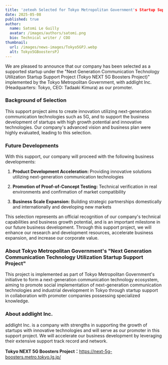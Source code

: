```yaml
---
title: 'zeteoh Selected for Tokyo Metropolitan Government's Startup Support Program'
date: 2025-05-08
published: true
author:
  name: Satomi Le Guilly
  avatar: /images/authors/satomi.png
  bio: Technical writer / COO
thumbnail:
  url: /images/news-images/Tokyo5GPJ.webp
  alt: Tokyo5GBoostersPJ
---
```


We are pleased to announce that our company has been selected as a supported startup under the "Next Generation Communication Technology Utilization Startup Support Project (Tokyo NEXT 5G Boosters Project)" implemented by the Tokyo Metropolitan Government, with addlight Inc. (Headquarters: Tokyo, CEO: Tadaaki Kimura) as our promoter.

### Background of Selection

This support project aims to create innovation utilizing next-generation communication technologies such as 5G, and to support the business development of startups with high growth potential and innovative technologies. Our company's advanced vision and business plan were highly evaluated, leading to this selection.

### Future Developments
With this support, our company will proceed with the following business developments:

1. **Product Development Acceleration:**
Providing innovative solutions utilizing next-generation communication technologies

2. **Promotion of Proof-of-Concept Testing:**
Technical verification in real environments and confirmation of market compatibility

3. **Business Scale Expansion:**
Building strategic partnerships domestically and internationally and developing new markets

This selection represents an official recognition of our company's technical capabilities and business growth potential, and is an important milestone in our future business development. Through this support project, we will enhance our research and development resources, accelerate business expansion, and increase our corporate value.

### About Tokyo Metropolitan Government's "Next Generation Communication Technology Utilization Startup Support Project"
This project is implemented as part of Tokyo Metropolitan Government's initiative to form a next-generation communication technology ecosystem, aiming to promote social implementation of next-generation communication technologies and industrial development in Tokyo through startup support in collaboration with promoter companies possessing specialized knowledge.

### About addlight Inc.
addlight Inc. is a company with strengths in supporting the growth of startups with innovative technologies and will serve as our promoter in this support project. We will accelerate our business development by leveraging their extensive support track record and network.

**Tokyo NEXT 5G Boosters Project：**<a href="https://next-5g-boosters.metro.tokyo.lg.jp/" target="_blank" rel="noopener noreferrer">https://next-5g-boosters.metro.tokyo.lg.jp/</a>
